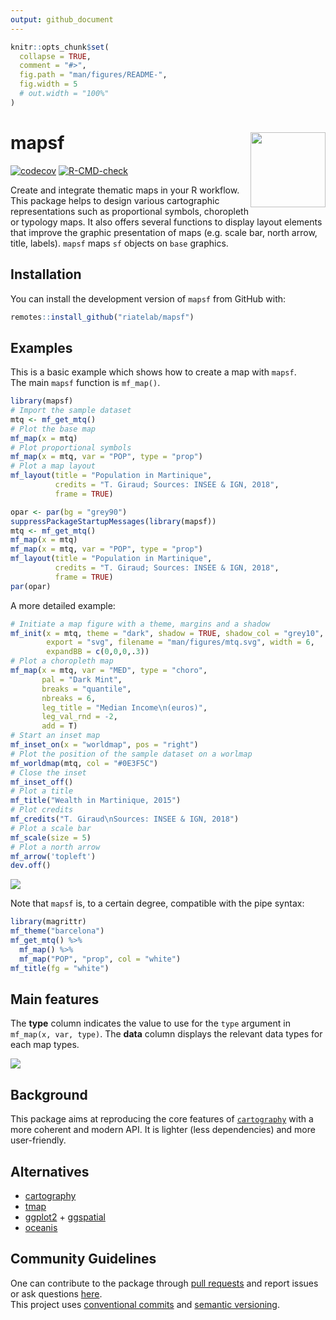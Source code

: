 ```yaml
---
output: github_document
---
```


<!-- README.md is generated from README.Rmd. Please edit that file -->

```r
knitr::opts_chunk$set(
  collapse = TRUE,
  comment = "#>",
  fig.path = "man/figures/README-", 
  fig.width = 5
  # out.width = "100%"
)
```

# mapsf <img src="man/figures/logo.png" align="right" width="120"/>

<!-- badges: start -->

[![codecov](https://codecov.io/gh/riatelab/mapsf/branch/master/graph/badge.svg?token=TPK6HZOLWH)](https://codecov.io/gh/riatelab/mapsf) [![R-CMD-check](https://github.com/riatelab/mapsf/workflows/R-CMD-check/badge.svg)](https://github.com/riatelab/mapsf/actions)
<!-- badges: end -->

Create and integrate thematic maps in your R workflow. This package helps to 
design various cartographic representations such as proportional
symbols, choropleth or typology maps. It also offers several functions to
display layout elements that improve the graphic presentation of maps
(e.g. scale bar, north arrow, title, labels). `mapsf` maps `sf` objects on
`base` graphics.

## Installation

<!-- You can install the released version of mapsf  -->
<!-- from [CRAN](https://CRAN.R-project.org) with: -->

<!-- ``` r -->
<!-- install.packages("mapsf") -->
<!-- ``` -->

<!-- Alternatively,  -->
You can install the development version of `mapsf` 
from GitHub with:

``` r
remotes::install_github("riatelab/mapsf")
```


## Examples

This is a basic example which shows how to create a map with `mapsf`.  
The main `mapsf` function is `mf_map()`. 


```r
library(mapsf)
# Import the sample dataset
mtq <- mf_get_mtq()
# Plot the base map
mf_map(x = mtq)
# Plot proportional symbols
mf_map(x = mtq, var = "POP", type = "prop")
# Plot a map layout
mf_layout(title = "Population in Martinique", 
          credits = "T. Giraud; Sources: INSEE & IGN, 2018", 
          frame = TRUE)
```

```r
opar <- par(bg = "grey90")
suppressPackageStartupMessages(library(mapsf))
mtq <- mf_get_mtq()
mf_map(x = mtq)
mf_map(x = mtq, var = "POP", type = "prop")
mf_layout(title = "Population in Martinique", 
          credits = "T. Giraud; Sources: INSEE & IGN, 2018", 
          frame = TRUE)
par(opar)
```


A more detailed example:

```r
# Initiate a map figure with a theme, margins and a shadow
mf_init(x = mtq, theme = "dark", shadow = TRUE, shadow_col = "grey10",
        export = "svg", filename = "man/figures/mtq.svg", width = 6, 
        expandBB = c(0,0,0,.3)) 
# Plot a choropleth map
mf_map(x = mtq, var = "MED", type = "choro",
       pal = "Dark Mint", 
       breaks = "quantile", 
       nbreaks = 6, 
       leg_title = "Median Income\n(euros)", 
       leg_val_rnd = -2, 
       add = T)
# Start an inset map
mf_inset_on(x = "worldmap", pos = "right")
# Plot the position of the sample dataset on a worlmap
mf_worldmap(mtq, col = "#0E3F5C")
# Close the inset
mf_inset_off()
# Plot a title
mf_title("Wealth in Martinique, 2015")
# Plot credits
mf_credits("T. Giraud\nSources: INSEE & IGN, 2018")
# Plot a scale bar
mf_scale(size = 5)
# Plot a north arrow
mf_arrow('topleft')
dev.off()
```

![](man/figures/mtq.svg)


Note that `mapsf` is, to a certain degree, compatible with the pipe syntax:

```r
library(magrittr)
mf_theme("barcelona")
mf_get_mtq() %>% 
  mf_map() %>%
  mf_map("POP", "prop", col = "white")
mf_title(fg = "white")

```



## Main features

The **type** column indicates the value to use for the `type` argument in `mf_map(x, var, type)`. The **data** column displays the relevant data types for each map types. 

![](man/figures/features.png)

## Background

This package aims at reproducing the core features of 
[`cartography`](https://github.com/riatelab/cartography) with a more 
coherent and modern API. It is lighter (less dependencies) and more 
user-friendly.



## Alternatives

-   [cartography](https://github.com/riatelab/cartography)
-   [tmap](https://github.com/mtennekes/tmap)  
-   [ggplot2](https://github.com/tidyverse/ggplot2) + [ggspatial](https://github.com/paleolimbot/ggspatial)  
-   [oceanis](https://github.com/insee-psar-at/oceanis-package)

## Community Guidelines

One can contribute to the package through [pull requests](https://github.com/riatelab/mapsf/pulls) and report issues or ask questions [here](https://github.com/riatelab/mapsf/issues).  
This project uses [conventional commits](https://www.conventionalcommits.org/en/v1.0.0-beta.3/) and [semantic versioning](https://semver.org/).
